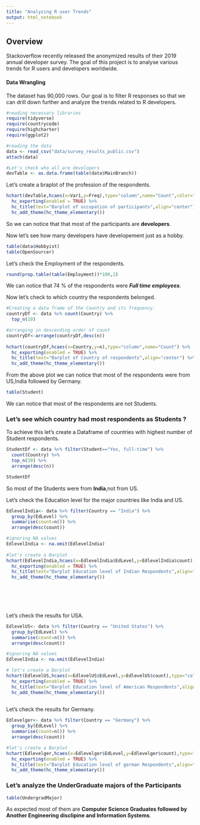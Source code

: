 ```yaml
---
title: "Analyzing R user Trends"
output: html_notebook
---
```


## Overview

Stackoverflow recently released the anonymized results of their 2019 annual developer survey. The goal of this project is to analyse various trends for R users and developers worldwide.



#### Data Wrangling 

The dataset has 90,000 rows. Our goal is to filter R responses so that we can drill down further and analyze the trends related to R developers.

```r

#reading necessary libraries
require(tidyverse)
require(countrycode)
require(highcharter)
require(ggplot2)

#reading the data
data <- read_csv("data/survey_results_public.csv")
attach(data)

#Let's check who all are developers
devTable <- as.data.frame(table(data$MainBranch))


```

Let's create a braplot of the profession of the respondents.

```r

hchart(devTable,hcaes(x=Var1,y=Freq),type="column",name="Count",color="#9B6ED8") %>%  
  hc_exporting(enabled = TRUE) %>%
  hc_title(text="Barplot of occupation of participants",align="center") %>%
  hc_add_theme(hc_theme_elementary()) 


```

So we can notice that that most of the participants are <b>developers</b>.


Now let's see how many developers have developement just as a hobby.
```r

table(data$Hobbyist)
table(OpenSourcer)

```


Let's check the Employment of the respondents.

```r

round(prop.table(table(Employment))*100,2)

```
We can notice that 74 % of the respondents were ***Full time employees***.


Now let's check to which country the respondents belonged.

```r

#Creating a data frame of the Country and its frequency.
countryDf <- data %>% count(Country) %>% 
  top_n(10)

#arranging in descending order of count
countryDf<-arrange(countryDf,desc(n))
  
hchart(countryDf,hcaes(x=Country,y=n),type="column",name="Count") %>%  
  hc_exporting(enabled = TRUE) %>%
  hc_title(text="Barplot of Country of respondents",align="center") %>%
  hc_add_theme(hc_theme_elementary()) 

```
From the above plot we can notice that most of the respondents were from US,India followed by Germany.

```r
table(Student)

```
We can notice that most of the respondents are not Students.


### Let's see which country had most respondents as Students ?

To achieve this let's create a Dataframe of countries with highest number of Student respondents.

```r

StudentDf <- data %>% filter(Student=="Yes, full-time") %>% 
  count(Country) %>% 
  top_n(30) %>% 
  arrange(desc(n))

StudentDf


```
So most of the Students were from __India__,not from US.


Let's check the Education level for the major countries like India and US.
```r


EdlevelIndia<- data %>% filter(Country == "India") %>% 
  group_by(EdLevel) %>% 
  summarise(count=n()) %>% 
  arrange(desc(count))

#ignoring NA values
EdlevelIndia <- na.omit(EdlevelIndia)
  
#let's create a Barplot
hchart(EdlevelIndia,hcaes(x=EdlevelIndia$EdLevel,y=EdlevelIndia$count),type="column",color="red",name="Count") %>%  
  hc_exporting(enabled = TRUE) %>%
  hc_title(text="Barplot Education level of Indian Respondents",align="center") %>%
  hc_add_theme(hc_theme_elementary()) 


  
  



```
Let's check the results for USA.


```r

EdlevelUS<- data %>% filter(Country == "United States") %>% 
  group_by(EdLevel) %>% 
  summarise(count=n()) %>% 
  arrange(desc(count))

#ignoring NA values
EdlevelIndia <- na.omit(EdlevelIndia)

# let's create a Barplot
hchart(EdlevelUS,hcaes(x=EdlevelUS$EdLevel,y=EdlevelUS$count),type="column",color="Green",name="Count") %>%  
  hc_exporting(enabled = TRUE) %>%
  hc_title(text="Barplot Education level of American Respondents",align="center") %>%
  hc_add_theme(hc_theme_elementary()) 
  
```


Let's check the results for Germany.

```r

Edlevelger<- data %>% filter(Country == "Germany") %>% 
  group_by(EdLevel) %>% 
  summarise(count=n()) %>% 
  arrange(desc(count))

#let's create a Barplot
hchart(Edlevelger,hcaes(x=Edlevelger$EdLevel,y=Edlevelger$count),type="column",color="purple",name="Count") %>%  
  hc_exporting(enabled = TRUE) %>%
  hc_title(text="Barplot Education level of german Respondents",align="center") %>%
  hc_add_theme(hc_theme_elementary()) 
```

### Let's analyze the UnderGraduate majors of the Participants


```r

table(UndergradMajor)
```

As expected most of them are __Computer Science Graduates followed by Another Engineering disclipine and Information Systems__.

